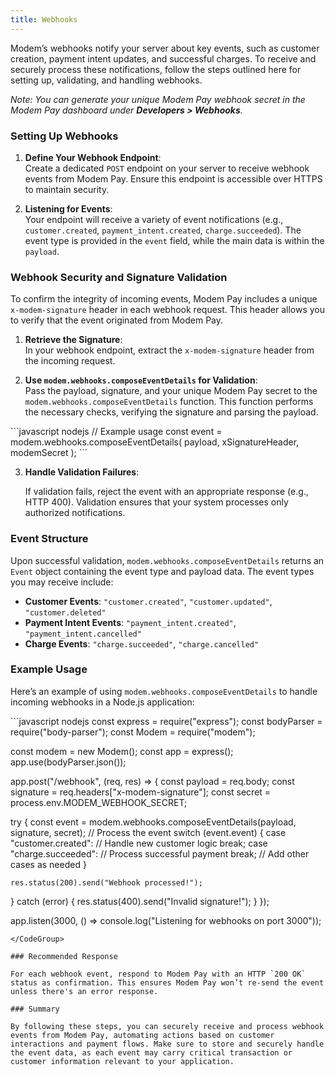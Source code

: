 ```yaml
---
title: Webhooks
---
```


Modem’s webhooks notify your server about key events, such as customer creation, payment intent updates, and successful charges. To receive and securely process these notifications, follow the steps outlined here for setting up, validating, and handling webhooks.

*Note: You can generate your unique Modem Pay webhook secret in the Modem Pay dashboard under **Developers > Webhooks**.*


### Setting Up Webhooks

1. **Define Your Webhook Endpoint**:  
   Create a dedicated `POST` endpoint on your server to receive webhook events from Modem Pay. Ensure this endpoint is accessible over HTTPS to maintain security.

2. **Listening for Events**:  
   Your endpoint will receive a variety of event notifications (e.g., `customer.created`, `payment_intent.created`, `charge.succeeded`). The event type is provided in the `event` field, while the main data is within the `payload`.


### Webhook Security and Signature Validation

To confirm the integrity of incoming events, Modem Pay includes a unique `x-modem-signature` header in each webhook request. This header allows you to verify that the event originated from Modem Pay.

1. **Retrieve the Signature**:  
   In your webhook endpoint, extract the `x-modem-signature` header from the incoming request.

2. **Use `modem.webhooks.composeEventDetails` for Validation**:  
   Pass the payload, signature, and your unique Modem Pay secret to the `modem.webhooks.composeEventDetails` function. This function performs the necessary checks, verifying the signature and parsing the payload.

<CodeGroup>
```javascript nodejs
// Example usage
const event = modem.webhooks.composeEventDetails(
    payload,
    xSignatureHeader,
    modemSecret
);
```
</CodeGroup>

3. **Handle Validation Failures**: 
      
    If validation fails, reject the event with an appropriate response (e.g., HTTP 400). Validation ensures that your system processes only authorized notifications.


### Event Structure

Upon successful validation, `modem.webhooks.composeEventDetails` returns an `Event` object containing the event type and payload data. The event types you may receive include:

- **Customer Events**: `"customer.created"`, `"customer.updated"`, `"customer.deleted"`
- **Payment Intent Events**: `"payment_intent.created"`, `"payment_intent.cancelled"`
- **Charge Events**: `"charge.succeeded"`, `"charge.cancelled"`

### Example Usage

Here’s an example of using `modem.webhooks.composeEventDetails` to handle incoming webhooks in a Node.js application:

<CodeGroup>
```javascript nodejs
const express = require("express");
const bodyParser = require("body-parser");
const Modem = require("modem");

const modem = new Modem();
const app = express();
app.use(bodyParser.json());

app.post("/webhook", (req, res) => {
  const payload = req.body;
  const signature = req.headers["x-modem-signature"];
  const secret = process.env.MODEM_WEBHOOK_SECRET;

  try {
    const event = modem.webhooks.composeEventDetails(payload, signature, secret);
    // Process the event
    switch (event.event) {
      case "customer.created":
        // Handle new customer logic
        break;
      case "charge.succeeded":
        // Process successful payment
        break;
      // Add other cases as needed
    }

    res.status(200).send("Webhook processed!");
  } catch (error) {
    res.status(400).send("Invalid signature!");
  }
});

app.listen(3000, () => console.log("Listening for webhooks on port 3000"));
```
</CodeGroup>

### Recommended Response

For each webhook event, respond to Modem Pay with an HTTP `200 OK` status as confirmation. This ensures Modem Pay won’t re-send the event unless there's an error response.

### Summary

By following these steps, you can securely receive and process webhook events from Modem Pay, automating actions based on customer interactions and payment flows. Make sure to store and securely handle the event data, as each event may carry critical transaction or customer information relevant to your application.

